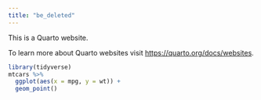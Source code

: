 ```yaml
---
title: "be_deleted"
---
```


This is a Quarto website.

To learn more about Quarto websites visit <https://quarto.org/docs/websites>.

```r
library(tidyverse)
mtcars %>%
  ggplot(aes(x = mpg, y = wt)) +
  geom_point()
```
